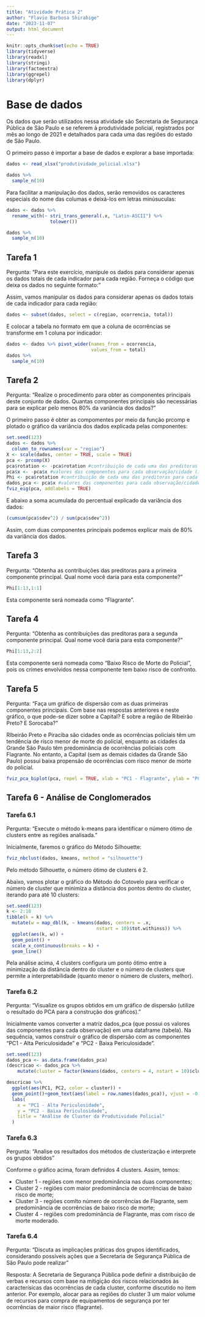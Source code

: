 ```yaml
---
title: "Atividade Prática 2"
author: "Flavio Barbosa Shirahige"
date: "2023-11-07"
output: html_document
---
```


```r
knitr::opts_chunk$set(echo = TRUE)
library(tidyverse)
library(readxl)
library(stringi)
library(factoextra)
library(ggrepel)
library(dplyr)

```

# Base de dados


Os dados que serão utilizados nessa atividade são Secretaria de Segurança Pública de São Paulo e se referem à produtividade policial, registrados por mês ao longo de 2021 e detalhados para cada uma das regiões do estado de São Paulo.

O primeiro passo é importar a base de dados e explorar a base importada:

```r
dados <- read_xlsx("produtividade_policial.xlsx")

dados %>% 
  sample_n(10)
```
Para facilitar a manipulação dos dados, serão removidos os caracteres especiais do nome das columas e deixá-los em letras minúsuculas:
```r
dados <- dados %>% 
  rename_with(~ stri_trans_general(.x, "Latin-ASCII") %>% 
                tolower())

dados %>% 
  sample_n(10)
```

## Tarefa 1
Pergunta: "Para este exercício, manipule os dados para considerar apenas os dados totais de cada indicador para cada região. Forneça o código que deixa os dados no seguinte formato:"

Assim, vamos manipular os dados para considerar apenas os dados totais de cada indicador para cada região:
```r
dados <- subset(dados, select = c(regiao, ocorrencia, total))
```

E colocar a tabela no formato em que a coluna de ocorrências se transforme em 1 coluna por indicador:
```r
dados <- dados %>% pivot_wider(names_from = ocorrencia,
                               values_from = total)
dados %>% 
  sample_n(10)
```


## Tarefa 2

Pergunta: "Realize o procedimento para obter as componentes principais deste conjunto de dados. Quantas componentes principais são necessárias para se explicar pelo menos 80% da variância dos dados?"

O primeiro passo é obter as compomentes por meio da função prcomp e plotado o gráfico da variância dos dados explicada pelas componentes:
```r
set.seed(123)
dados <- dados %>% 
  column_to_rownames(var = "regiao")
X <- scale(dados, center = TRUE, scale = TRUE)
pca <- prcomp(X)
pca$rotation <- -pca$rotation #contribuição de cada uma das preditoras para cada uma das componentes (invertendo o sinal)
pca$x <- -pca$x #valores das componentes para cada observação/cidade (invertendo o sinal)
Phi <- pca$rotation #contribuição de cada uma das preditoras para cada uma das componentes com sinal invertido
dados_pca <- pca$x #valores das componentes para cada observação/cidade com sinal investido
fviz_eig(pca, addlabels = TRUE)
```

E abaixo a soma acumulada do percentual explicado da variância dos dados:
```r
(cumsum(pca$sdev^2) / sum(pca$sdev^2))
```

Assim, com duas componentes principais podemos explicar mais de 80% da variância dos dados.

## Tarefa 3

Pergunta: "Obtenha as contribuições das preditoras para a primeira componente principal. Qual nome você daria para esta componente?"
```r
Phi[1:13,1:1]
```
Esta componente será nomeada como "Flagrante". 


## Tarefa 4

Pergunta: "Obtenha as contribuições das preditoras para a segunda componente principal. Qual nome você daria para esta componente?"

```r
Phi[1:13,2:2]
```
Esta componente será nomeada como "Baixo Risco de Morte do Policial", pois os crimes envolvidos nessa componente tem baixo risco de confronto.

## Tarefa 5

Pergunta: "Faça um gráfico de dispersão com as duas primeiras componentes principais. Com base nas respostas anteriores e neste gráfico, o que pode-se dizer sobre a Capital? E sobre a região de Ribeirão Preto? E Sorocaba?"

RIbeirão Preto e Piraciba são cidades onde as ocorrências policiais têm um tendência de risco menor de morte do policial, enquanto as cidades da Grande São Paulo têm predominância de ocorrências policiais com Flagrante. No entanto, a Capital (sem as demais cidades da Grande São Paulo) possui baixa propensão de ocorrências com risco menor de morte do policial.


```r
fviz_pca_biplot(pca, repel = TRUE, xlab = "PC1 - Flagrante", ylab = "PC2 - Baixo Risco de Morte do Policial")

```


## Tarefa 6 - Análise de Conglomerados

### Tarefa 6.1
Pergunta: "Execute o método k-means para identificar o número ótimo de clusters entre as regiões analisada."

Inicialmente, faremos o gráfico do Método Silhouette:
```r
fviz_nbclust(dados, kmeans, method = "silhouette")
```

Pelo método Silhouette, o número ótimo de clusters é 2.

Abaixo, vamos plotar o gráfico do Método do Cotovelo para verificar o número de cluster que minimiza a distância dos pontos dentro do cluster, iterando para até 10 clusters:
```r
set.seed(123)
k <- 2:10
tibble(k = k) %>% 
  mutate(w = map_dbl(k, ~ kmeans(dados, centers = .x,
                                 nstart = 10)$tot.withinss)) %>% 
  ggplot(aes(k, w)) + 
  geom_point() + 
  scale_x_continuous(breaks = k) +
  geom_line()
```

Pela análise acima, 4 clusters configura um ponto ótimo entre a minimização da distância dentro do cluster e o número de clusters que permite a interpretabilidade (quanto menor o número de clusters, melhor).

### Tarefa 6.2
Pergunta: "Visualize os grupos obtidos em um gráfico de dispersão (utilize o resultado do PCA para a construção dos gráficos)."

Inicialmente vamos converter a matriz dados_pca (que possui os valores das componentes para cada observação) em uma dataframe (tabela). Na sequência, vamos construir o gráfico de dispersão com as componentes "PC1 - Alta Periculosidade" e "PC2 - Baixa Periculosidade".
```r
set.seed(123)
dados_pca <- as.data.frame(dados_pca)
(descricao <- dados_pca %>% 
    mutate(cluster = factor(kmeans(dados, centers = 4, nstart = 10)$cluster)))

descricao %>% 
  ggplot(aes(PC1, PC2, color = cluster)) + 
  geom_point()+geom_text(aes(label = row.names(dados_pca)), vjust = -0.5) + 
  labs(
    x = "PC1 - Alta Periculosidade",
    y = "PC2 - Baixa Periculosidade",
    title = "Análise de Cluster da Produtividade Policial"
  )
```

### Tarefa 6.3
Pergunta: "Analise os resultados dos métodos de clusterização e interprete os grupos obtidos"

Conforme o gráfico acima, foram definidos 4 clusters. Assim, temos: 

- Cluster 1 - regiões com menor predominância nas duas componentes;
- Cluster 2 - regiões com maior predominância de ocorrências de baixo risco de morte;
- Cluster 3 - regiões comlto número de ocorrências de Flagrante, sem predominância de ocorrências de baixo risco de morte;
- Cluster 4 - regiões com predominância de Flagrante, mas com risco de morte moderado.


### Tarefa 6.4
Pergunta: "Discuta as implicações práticas dos grupos identificados, considerando possíveis ações que a Secretaria de Segurança Pública de São Paulo pode realizar" 

Resposta: A Secretaria de Segurança Pública pode definir a distribuição de verbas e recursos com base na mitigição dos riscos relacionados às caracterísicas das ocorrências de cada cluster, conforme discutido no item anterior. Por exemplo, alocar para as regiões do cluster 3 um maior volume de recursos para compra de equipamentos de segurança por ter ocorrências de maior risco (flagrante).

